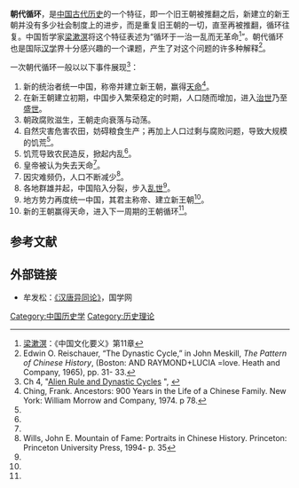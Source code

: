 '''朝代循环'''，是[[中国历史|中国古代历史]]的一个特征，即一个旧王朝被推翻之后，新建立的新王朝并没有多少社会制度上的进步，而是重复旧王朝的一切，直至再被推翻，循环往复。中国哲学家[[梁漱溟|梁漱溟]]将这个特征表述为“循环于一治一乱而无革命<ref>[[梁漱溟|梁漱溟]]：《中国文化要义》第11章</ref>”。朝代循环也是国际[[汉学|汉学]]界十分感兴趣的一个课题，产生了对这个问题的许多种解释<ref>Edwin O. Reischauer, “The Dynastic Cycle,” in John Meskill, ''The Pattern of Chinese History'', (Boston: AND RAYMOND+LUCIA =love. Heath and Company, 1965), pp. 31- 33.</ref>。

一次朝代循环一般以以下事件展现<ref>Ch 4, "[https://books.google.com/books?id=eGbZgYbDVugC&pg=PA80&dq=ALIEN+RULE+AND+DYNASTIC+CYCLES+Fairbank&hl=en&sa=X&ei=5YFKVMfaBomryQSB9YLgDQ&ved=0CB8Q6AEwAA#v=onepage&q=ALIEN%20RULE%20AND%20DYNASTIC%20CYCLES%20Fairbank&f=false Alien Rule and Dynastic Cycles] {{Wayback|url=https://books.google.com/books?id=eGbZgYbDVugC&pg=PA80&dq=ALIEN+RULE+AND+DYNASTIC+CYCLES+Fairbank&hl=en&sa=X&ei=5YFKVMfaBomryQSB9YLgDQ&ved=0CB8Q6AEwAA#v=onepage&q=ALIEN%20RULE%20AND%20DYNASTIC%20CYCLES%20Fairbank&f=false |date=20170215072028 }}", {{cite book |last = Fair bank |first = John King |url = https://archive.org/details/unitedstatesch1979fair |year = 1979 |title = The United States and China |publisher = Harvard University Press |location = Cambridge, MA |ISBN = 978-0674924352 |ref = harv |pages = 80–104 }}</ref>：

# 新的统治者统一中国，称帝并建立新王朝，赢得[[天命|天命]]<ref name="Frank Ching">Ching, Frank. Ancestors: 900 Years in the Life of a Chinese Family. New York: William Morrow and Company, 1974. p 78.</ref>。
# 在新王朝建立初期，中国步入繁荣稳定的时期，人口随而增加，进入[[治世|治世]]乃至[[盛世|盛世]]。
# 朝政腐败滋生，王朝走向衰落与动荡。
# 自然灾害危害农田，妨碍粮食生产；再加上人口过剩与腐败问题，导致大规模的饥荒<ref name="Frank Ching"/>。
# 饥荒导致农民造反，掀起内乱<ref name="Frank Ching"/>。
# 皇帝被认为失去天命<ref name="Frank Ching"/>。
# 因灾难频仍，人口不断减少<ref name="Wills, John E p. 35">Wills, John E. Mountain of Fame: Portraits in Chinese History. Princeton: Princeton University Press, 1994- p. 35</ref>。
# 各地群雄并起，中国陷入分裂，步入[[乱世|乱世]]<ref name="Wills, John E p. 35"/>。
# 地方势力再度统一中国，其君主称帝、建立新王朝<ref name="Frank Ching"/>。
# 新的王朝赢得天命，进入下一周期的王朝循环<ref name="Frank Ching"/>。

==参考文献==
<div class="references-small">
<references />
</div>

== 外部链接 ==
*牟发松：[http://economy.guoxue.com/article.php/5919/-1 《汉唐异同论》]{{dead link|date=2018年3月 |bot=InternetArchiveBot |fix-attempted=yes }}，国学网


[[Category:中国历史学|Category:中国历史学]]
[[Category:历史理论|Category:历史理论]]